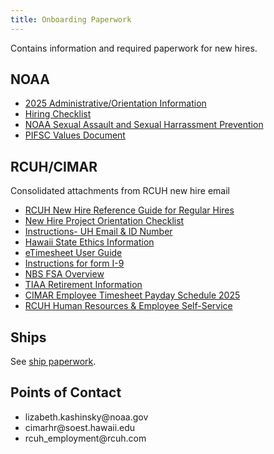 ```yaml
---
title: Onboarding Paperwork
---
```


Contains information and required paperwork for new hires.

## NOAA
-   [2025 Administrative/Orientation Information](https://docs.google.com/document/d/13uRDwDVw_rAtg3rR4IGUthAlL20VHHP2O9BSOheNgFM/edit){.external target="_blank"}
-   [Hiring Checklist](https://docs.google.com/spreadsheets/d/1c0ytT9lpYq_nSaTrdw0FW_U7tRS94vj_sfW4xp6hkcU/edit?gid=0#gid=0){.external target="_blank"}
-   [NOAA Sexual Assault and Sexual Harrassment Prevention](https://drive.google.com/file/d/14V4sWz1LjCsKqd7HdQhlXUJh6BNBLvM1/view?usp=sharing){.external target="_blank"}
-   [PIFSC Values Document](https://drive.google.com/file/d/1yR0ftG3OXy9g64ZuuwZNus9DNlvuIGbw/view?usp=sharing){.external target="_blank"}

## RCUH/CIMAR
Consolidated attachments from RCUH new hire email

-   [RCUH New Hire Reference Guide for Regular Hires](https://drive.google.com/file/d/1JU45wljUc92xpV-t2qZ0Dw9IXJLKQNlZ/view?usp=drive_link){.external target="_blank"}
-   [New Hire Project Orientation Checklist](https://drive.google.com/file/d/18UA8JDiipA4RfK7S3uliWz9jgk1hQvlV/view?usp=drive_link){.external target="_blank"}
-   [Instructions- UH Email & ID Number](https://drive.google.com/file/d/133VMhmIdR0Aeee_w9jpHCs129TcI-PD5/view?usp=drive_link){.external target="_blank"}
-   [Hawaii State Ethics Information](https://drive.google.com/file/d/1lJLj5P3KOR5hMYuIefzGm0Aa2_nwvdVn/view?usp=drive_link){.external target="_blank"}
-   [eTimesheet User Guide](https://drive.google.com/file/d/1xQ3wIcOJviVOTkw7u19dNeKr8TFkcGCy/view?usp=drive_link){.external target="_blank"}
-   [Instructions for form I-9](https://drive.google.com/file/d/1KI4fc72XUNMORbwi7HM9q20sfodCgDM0/view?usp=drive_link){.external target="_blank"}
-   [NBS FSA Overview](https://drive.google.com/file/d/1O5KleD8cwnmbQUotU0qaDqaYSg9_1ItH/view?usp=drive_link){.external target="_blank"}
-   [TIAA Retirement Information](https://drive.google.com/file/d/1aMcocytOBGUr7hKLMaFe8JBxnfKivm_x/view?usp=drive_link){.external target="_blank"}
-   [CIMAR Employee Timesheet Payday Schedule 2025](https://drive.google.com/file/d/1kiLq003bWQJDx6IvEcI16LVAywJfES9y/view?usp=drive_link){.external target="_blank"}
-   [RCUH Human Resources & Employee Self-Service](https://hr.rcuh.com/psp/hcmprd/EMPLOYEE/EMPL/?cmd=login&languageCd=ENG&){.external target="_blank"}

##  Ships
See [ship paperwork](https://pifsc-protected-species-division.github.io/PMNM-ARCamps-Manual/content/ShipPaperwork.html).

## Points of Contact

-   lizabeth.kashinsky@noaa.gov 
-   cimarhr@soest.hawaii.edu
-   rcuh_employment@rcuh.com

